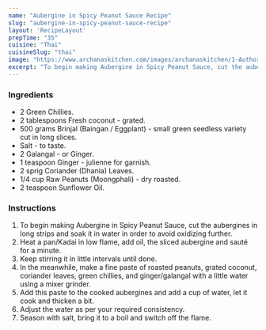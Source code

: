 ---
name: "Aubergine in Spicy Peanut Sauce Recipe"
slug: "aubergine-in-spicy-peanut-sauce-recipe"
layout: 'RecipeLayout'
prepTime: "35"
cuisine: "Thai"
cuisineSlug: "thai"
image: "https://www.archanaskitchen.com/images/archanaskitchen/1-Author/Nithya_Anantham/Aubergine_in_Spicy_Peanut_Sauce.jpg"
excerpt: "To begin making Aubergine in Spicy Peanut Sauce, cut the aubergines in long strips and soak it in water in order to avoid oxidizing further"
---

### Ingredients

- 2 Green Chillies.
- 2 tablespoons Fresh coconut - grated.
- 500 grams Brinjal (Baingan / Eggplant) - small green seedless variety cut in long slices.
- Salt - to taste.
- 2 Galangal - or Ginger.
- 1 teaspoon Ginger - julienne for garnish.
- 2 sprig Coriander (Dhania) Leaves.
- 1/4 cup Raw Peanuts (Moongphali) - dry roasted.
- 2 teaspoon Sunflower Oil.

### Instructions

1. To begin making Aubergine in Spicy Peanut Sauce, cut the aubergines in long strips and soak it in water in order to avoid oxidizing further.
1. Heat a pan/Kadai in low flame, add oil, the sliced aubergine and sauté for a minute.
1. Keep stirring it in little intervals until done.
1. In the meanwhile, make a fine paste of roasted peanuts, grated coconut, coriander leaves, green chillies, and ginger/galangal with a little water using a mixer grinder.
1. Add this paste to the cooked aubergines and add a cup of water, let it cook and thicken a bit.
1. Adjust the water as per your required consistency.
1. Season with salt, bring it to a boil and switch off the flame.

